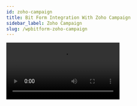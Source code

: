 ```yaml
---
id: zoho-campaign
title: Bit Form Integration With Zoho Campaign 
sidebar_label: Zoho Campaign
slug: /wpbitform-zoho-campaign
---
```


<Video youtube src="uGzD8vLzdeQ" />
<br/>

Using **Zoho Campaign integration** with WordPress form builder, you can automatically push your WordPress form data in Zoho Campaign. You can easily integrate without any coding. This Documentation goes through the configuration process.

First, you have to log-in to your WordPress dashboard. Then click on Bit form from the left sidebar. Select an existing form that you want to integrate with Zoho Campaign if you don’t have any form please create a new form. Please follow the screenshots below:

<Image src="Zoho Campaign/1.create_form" alt="Zoho Campaign" w="1020" h="300" />

Then click on the Settings menu from the top navigation bar. Navigate to ***Settings->Integrations->Click on (+) ->Select Zoho Campaign***. Please follow the screenshots below:

<Image src="Zoho Campaign/2.Homepage" alt="Zoho Campaign" w="1020" h="300" />

<Image src="Zoho Campaign/3.Bit-Form-to-Zoho-Campaign-integration-select" alt="Zoho Campaign" w="1020" h="300" />

Select a data center from the dropdown. Then click on the ***Zoho API Console***. Navigate to ***API Console->Get Started->Server-based Applications***. Please follow the screenshots below

<Image src="Zoho Campaign/4.Campaign-768x370" alt="Zoho Campaign" w="1020" h="300" />

<Image src="Zoho Campaign/5.GetStarted" alt="Zoho Campaign" w="1020" h="300" />

<Image src="Zoho Campaign/6.api-console-server-based" alt="Zoho Campaign" w="1020" h="300" />

Fill those fields (Homepage URL and Authorized Redirect URLs) the same as your Integration Homepage. Then click ***UPDATE***.

<Image src="Zoho Campaign/7.Client-Details" alt="Zoho Campaign" w="1020" h="300" />

A Client ID and a Client Secret will be generated. Then go to the Client Secret tab.

<Image src="Zoho Campaign/8.Bit-Form-to-Zoho-Campaign-client-secret" alt="Zoho Campaign" w="1020" h="300" />

Then copy the Client ID and Client Secret and paste it to the Bit Form integration page. Then click on the ***Authorize*** button (wait for a few seconds). After the successful authorization click on the Next button

<Image src="Zoho Campaign/9.Bit-Form-to-Zoho-Campaign-integration-homepage" alt="Zoho Campaign" w="1020" h="300" />

<Image src="Zoho Campaign/10.Bit-form-to-zoho-campaing-authorization" alt="Zoho Campaign" w="1020" h="300" />

Select the required contact List and the mandatory field from the dropdown.

<Video src="11.Bit Form to Zoho Campaing map field" alt="Zoho Desk" w="1020" h="400" />

To map more form fields to Campaign fields, click on the ***(+)***. The form fields that are relevant to the selected field would be listed in the drop-down under Bit Forms.

<Video src="12.Bit Form to Campaign  map extra field" alt="Zoho Desk" w="1020" h="300" />

Map all the fields and then click on the ***Save*** button to save your settings.

> **Notice: When you send data in Zoho Campaign an email confirmation message will go to the typed email. The data will not insert before the confirmation. If you want to send data without email confirmation, you have to change some settings in the Zoho Campaign. Have to disable SIGNUP FORM.**

<Video src="13.Zoho Campaign sign up disabled" alt="Zoho Desk" w="1020" h="400" />

In the end, create a Workflow for triggering the integration. Select the integration which you created before.

<Video src="14.Bit Form to Zoho Campaign integration Workflow" alt="Zoho Desk" w="1020" h="400" />




<Feedback/>